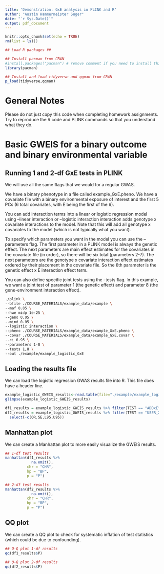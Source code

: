```yaml
---
title: 'Demonstration: GxE analysis in PLINK and R'
author: "Austin Hammermeister Suger"
date: "`r Sys.Date()`"
output: pdf_document
---
```


```r
knitr::opts_chunk$set(echo = TRUE)
rm(list = ls())

## Load R packages ##

## Install pacman from CRAN
#install.packages("pacman") # remove comment if you need to install this 
library(pacman)

## Install and load tidyverse and qqman from CRAN
p_load(tidyverse,qqman)
```

# General Notes

Please do not just copy this code when completing homework assignments. Try to reproduce the R code and PLINK commands so that you understand what they do.


# Basic GWEIS for a binary outcome and binary environmental variable

## Running 1 and 2-df GxE tests in PLINK

We will use all the same flags that we would for a regular GWAS.

We have a binary phenotype in a file called example_GxE.pheno. We have a covariate file with a binary environmental exposure of interest and the first 5 PCs (6 total covariates, with E being the first of the 6).

You can add interaction terms into a linear or logistic regression model using --linear interaction or --logistic interaction interaction adds genotype x covariate interactions to the model. Note that this will add all genotype x covariates to the model (which is not typically what you want).

To specify which parameters you want in the model you can use the --parameters flag. The first parameter in a PLINK model is always the genetic effect. The next parameters are main effect estimates for the covariates in the covariate file (in order), so there will be six total (parameters 2-7). The next parameters are the genotype x covariate interaction effect estimates ordered by their placement in the covariate file. So the 8th parameter is the genetic effect x E interaction effect term.

You can also define specific joint tests using the --tests flag. In this example, we want a joint test of parameter 1 (the genetic effect) and parameter 8 (the gene-environment interaction effect).

```bash
./plink \
--bfile ./COURSE_MATERIALS/example_data/example \
--maf 0.05 \
--hwe midp 1e-25 \
--geno 0.05 \
--mind 0.05 \
--logistic interaction \
--pheno ./COURSE_MATERIALS/example_data/example_GxE.pheno \
--covar ./COURSE_MATERIALS/example_data/example_GxE.covar \
--ci 0.95 \
--parameters 1-8 \
--tests 1,8 \
--out ./example/example_logistic_GxE
```

## Loading the results file

We can load the logistic regression GWAS results file into R. This file does have a header line.

```r
example_logistic_GWEIS_results<-read.table(file="./example/example_logistic_GxE.assoc.logistic", header=TRUE, na="NA")
glimpse(example_logistic_GWEIS_results)

df1_results = example_logistic_GWEIS_results %>% filter(TEST == "ADDxE")
df2_results = example_logistic_GWEIS_results %>% filter(TEST == "USER_2DF") %>%
  select(-c(OR,SE,L95,U95))
```

## Manhattan plot

We can create a Manhattan plot to more easily visualize the GWEIS results.

```r
## 1-df test results
manhattan(df1_results %>%
            na.omit(),
          chr = "CHR",
          bp = "BP", 
          p = "P")

## 2-df test results
manhattan(df2_results %>%
            na.omit(),
          chr = "CHR",
          bp = "BP",
          p = "P")
```

## QQ plot

We can create a QQ plot to check for systematic inflation of test statistics (which could be due to confounding).

```r
## Q-Q plot 1-df results
qq(df1_results$P)

## Q-Q plot 2-df results
qq(df2_results$P)
```

